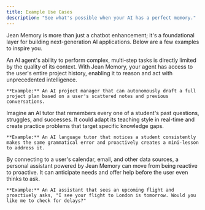 ```yaml
---
title: Example Use Cases
description: "See what's possible when your AI has a perfect memory."
---
```


Jean Memory is more than just a chatbot enhancement; it's a foundational layer for building next-generation AI applications. Below are a few examples to inspire you.

<div class="grid grid-cols-1 md:grid-cols-3 gap-4">
  <Card
    title="The Truly Agentic AI"
    icon="robot"
  >
    An AI agent's ability to perform complex, multi-step tasks is directly limited by the quality of its context. With Jean Memory, your agent has access to the user's entire project history, enabling it to reason and act with unprecedented intelligence.

    **Example:** An AI project manager that can autonomously draft a full project plan based on a user's scattered notes and previous conversations.
  </Card>
  <Card
    title="The Personalized AI Tutor"
    icon="graduation-cap"
  >
    Imagine an AI tutor that remembers every one of a student's past questions, struggles, and successes. It could adapt its teaching style in real-time and create practice problems that target specific knowledge gaps.
    
    **Example:** An AI language tutor that notices a student consistently makes the same grammatical error and proactively creates a mini-lesson to address it.
  </Card>
  <Card
    title="The Proactive Personal Assistant"
    icon="user-shield"
  >
    By connecting to a user's calendar, email, and other data sources, a personal assistant powered by Jean Memory can move from being reactive to proactive. It can anticipate needs and offer help before the user even thinks to ask.

    **Example:** An AI assistant that sees an upcoming flight and proactively asks, "I see your flight to London is tomorrow. Would you like me to check for delays?"
  </Card>
</div>
